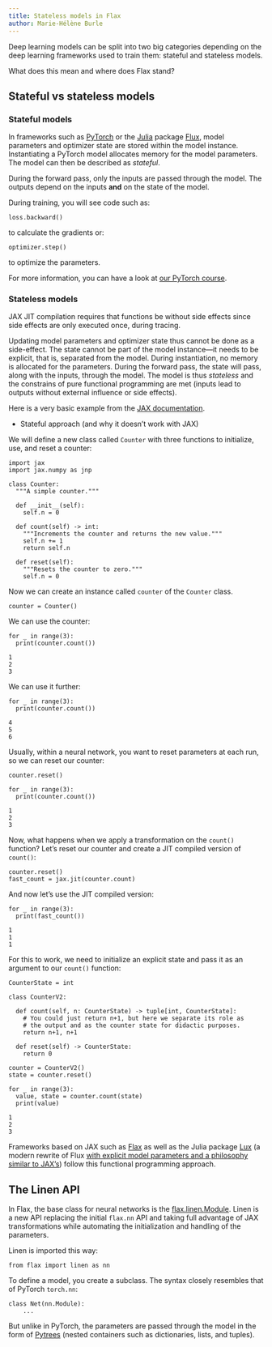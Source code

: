 ```yaml
---
title: Stateless models in Flax
author: Marie-Hélène Burle
---
```


:::{.def}

Deep learning models can be split into two big categories depending on the deep learning frameworks used to train them: stateful and stateless models.

What does this mean and where does Flax stand?

:::

## Stateful vs stateless models

### Stateful models

In frameworks such as [PyTorch](https://pytorch.org/) or the [Julia](https://julialang.org/) package [Flux](https://fluxml.ai/), model parameters and optimizer state are stored within the model instance. Instantiating a PyTorch model allocates memory for the model parameters. The model can then be described as *stateful*.

During the forward pass, only the inputs are passed through the model. The outputs depend on the inputs **and** on the state of the model.

During training, you will see code such as:

```.python
loss.backward()
```

to calculate the gradients or:

```.python
optimizer.step()
```

to optimize the parameters.

:::{.note}

For more information, you can have a look at [our PyTorch course](http://localhost:5637/ai/pt_mnist.html).

:::

<!-- ```{.python} -->
<!-- import torch -->
<!-- import torch.nn as nn -->

<!-- # we create a subclass of torch.nn.Module -->
<!-- class Net(nn.Module): -->

<!--     # define the model architecture -->
<!--     def __init__(self): -->
<!--         super(Net, self).__init__() -->
<!--         self.fc1 = nn.Linear(784, 128) -->
<!--         self.fc2 = nn.Linear(128, 10) -->

<!--     # set how the data flows through the architecture -->
<!--     def forward(self, x): -->
<!--         x = torch.flatten(x, 1) -->
<!--         x = self.fc1(x) -->
<!--         x = F.relu(x) -->
<!--         x = self.fc2(x) -->
<!--         output = F.log_softmax(x, dim=1) -->
<!--         return output -->
<!-- ``` -->

<!-- The first function defines the model architecture. As you can see, objects are updated in place: their state is changing at each run. This is a form of side-effect. -->

### Stateless models

JAX JIT compilation requires that functions be without side effects since side effects are only executed once, during tracing.

Updating model parameters and optimizer state thus cannot be done as a side-effect. The state cannot be part of the model instance—it needs to be explicit, that is, separated from the model. During instantiation, no memory is allocated for the parameters. During the forward pass, the state will pass, along with the inputs, through the model. The model is thus *stateless* and the constrains of pure functional programming are met (inputs lead to outputs without external influence or side effects).

Here is a very basic example from the [JAX documentation](https://jax.readthedocs.io/en/latest/jax-101/07-state.html).

- Stateful approach (and why it doesn't work with JAX)

We will define a new class called `Counter` with three functions to initialize, use, and reset a counter:

```.python
import jax
import jax.numpy as jnp

class Counter:
  """A simple counter."""

  def __init__(self):
    self.n = 0

  def count(self) -> int:
    """Increments the counter and returns the new value."""
    self.n += 1
    return self.n

  def reset(self):
    """Resets the counter to zero."""
    self.n = 0
```

Now we can create an instance called `counter` of the `Counter` class.

```.python
counter = Counter()
```

We can use the counter:

```.python
for _ in range(3):
  print(counter.count())
```

```
1
2
3
```

We can use it further:

```.python
for _ in range(3):
  print(counter.count())
```

```
4
5
6
```

Usually, within a neural network, you want to reset parameters at each run, so we can reset our counter:

```.python
counter.reset()

for _ in range(3):
  print(counter.count())
```

```
1
2
3
```

Now, what happens when we apply a transformation on the `count()` function? Let's reset our counter and create a JIT compiled version of `count()`:

```.python
counter.reset()
fast_count = jax.jit(counter.count)
```

And now let's use the JIT compiled version:

```.python
for _ in range(3):
  print(fast_count())
```

```
1
1
1
```

For this to work, we need to initialize an explicit state and pass it as an argument to our `count()` function:

```.python
CounterState = int

class CounterV2:

  def count(self, n: CounterState) -> tuple[int, CounterState]:
    # You could just return n+1, but here we separate its role as 
    # the output and as the counter state for didactic purposes.
    return n+1, n+1

  def reset(self) -> CounterState:
    return 0

counter = CounterV2()
state = counter.reset()

for _ in range(3):
  value, state = counter.count(state)
  print(value)
```

```
1
2
3
```

Frameworks based on JAX such as [Flax](https://flax.readthedocs.io/en/latest/index.html) as well as the Julia package [Lux](https://lux.csail.mit.edu/) (a modern rewrite of Flux [with explicit model parameters and a philosophy similar to JAX's](https://lux.csail.mit.edu/dev/introduction/overview)) follow this functional programming approach.

## The Linen API

In Flax, the base class for neural networks is the [flax.linen.Module](https://flax.readthedocs.io/en/latest/api_reference/flax.linen/module.html). Linen is a new API replacing the initial `flax.nn` API and taking full advantage of JAX transformations while automating the initialization and handling of the parameters.

Linen is imported this way:

```.python
from flax import linen as nn
```

To define a model, you create a subclass. The syntax closely resembles that of PyTorch `torch.nn`:

```.python
class Net(nn.Module):
    ...
```

But unlike in PyTorch, the parameters are passed through the model in the form of [Pytrees](https://jax.readthedocs.io/en/latest/pytrees.html) (nested containers such as dictionaries, lists, and tuples).
